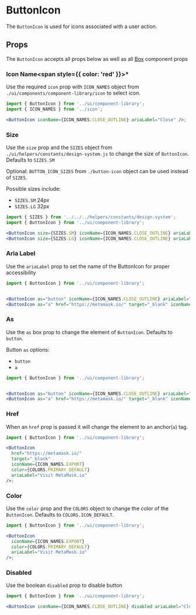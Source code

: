 
# ButtonIcon

The `ButtonIcon` is used for icons associated with a user action.

<Canvas>
  <Story id="ui-components-component-library-button-icon-button-icon-stories-js--default-story" />
</Canvas>

## Props

The `ButtonIcon` accepts all props below as well as all [Box](/docs/ui-components-ui-box-box-stories-js--default-story#props) component props

<ArgsTable of={ButtonIcon} />

### Icon Name<span style={{ color: 'red' }}>\*</span>

Use the required `icon` prop with `ICON_NAMES` object from `./ui/components/component-library/icon` to select icon.

<Canvas>
  <Story id="ui-components-component-library-button-icon-button-icon-stories-js--icon-name" />
</Canvas>

```jsx
import { ButtonIcon } from '../ui/component-library';
import { ICON_NAMES } from '../icon';

<ButtonIcon iconName={ICON_NAMES.CLOSE_OUTLINE} ariaLabel="Close" />;
```

### Size

Use the `size` prop and the `SIZES` object from `./ui/helpers/constants/design-system.js`
to change the size of `ButtonIcon`. Defaults to `SIZES.SM`

Optional: `BUTTON_ICON_SIZES` from `./button-icon` object can be used instead of `SIZES`.

Possible sizes include:

- `SIZES.SM` 24px
- `SIZES.LG` 32px

<Canvas>
  <Story id="ui-components-component-library-button-icon-button-icon-stories-js--size" />
</Canvas>

```jsx
import { SIZES } from '../../../helpers/constants/design-system';
import { ButtonIcon } from '../ui/component-library';

<ButtonIcon size={SIZES.SM} iconName={ICON_NAMES.CLOSE_OUTLINE} ariaLabel="Close"/>
<ButtonIcon size={SIZES.LG} iconName={ICON_NAMES.CLOSE_OUTLINE} ariaLabel="Close"/>
```

### Aria Label

Use the `ariaLabel` prop to set the name of the ButtonIcon for proper accessibility

<Canvas>
  <Story id="ui-components-component-library-button-icon-button-icon-stories-js--aria-label" />
</Canvas>

```jsx
import { ButtonIcon } from '../ui/component-library';


<ButtonIcon as="button" iconName={ICON_NAMES.CLOSE_OUTLINE} ariaLabel="Close"/>
<ButtonIcon as="a" href="https://metamask.io/" target="_blank" iconName={ICON_NAMES.EXPORT} color={COLORS.PRIMARY_DEFAULT} ariaLabel="Visit MetaMask.io"/>
```

### As

Use the `as` box prop to change the element of `ButtonIcon`. Defaults to `button`.

Button `as` options:

- `button`
- `a`

<Canvas>
  <Story id="ui-components-component-library-button-icon-button-icon-stories-js--as" />
</Canvas>

```jsx
import { ButtonIcon } from '../ui/component-library';


<ButtonIcon as="button" iconName={ICON_NAMES.CLOSE_OUTLINE} ariaLabel="Close"/>
<ButtonIcon as="a" href="https://metamask.io/" target="_blank" iconName={ICON_NAMES.EXPORT} color={COLORS.PRIMARY_DEFAULT} ariaLabel="Visit MetaMask.io"/>
```

### Href

When an `href` prop is passed it will change the element to an anchor(`a`) tag.

<Canvas>
  <Story id="ui-components-component-library-button-icon-button-icon-stories-js--href" />
</Canvas>

```jsx
import { ButtonIcon } from '../ui/component-library';

<ButtonIcon
  href="https://metamask.io/"
  target="_blank"
  iconName={ICON_NAMES.EXPORT}
  color={COLORS.PRIMARY_DEFAULT}
  ariaLabel="Visit MetaMask.io"
/>;
```

### Color

Use the `color` prop and the `COLORS` object to change the color of the `ButtonIcon`. Defaults to `COLORS.ICON_DEFAULT`.

<Canvas>
  <Story id="ui-components-component-library-button-icon-button-icon-stories-js--color" />
</Canvas>

```jsx
import { ButtonIcon } from '../ui/component-library';

<ButtonIcon
  iconName={ICON_NAMES.EXPORT}
  color={COLORS.PRIMARY_DEFAULT}
  ariaLabel="Visit MetaMask.io"
/>;
```

### Disabled

Use the boolean `disabled` prop to disable button

<Canvas>
  <Story id="ui-components-component-library-button-icon-button-icon-stories-js--disabled" />
</Canvas>

```jsx
import { ButtonIcon } from '../ui/component-library';

<ButtonIcon iconName={ICON_NAMES.CLOSE_OUTLINE} disabled ariaLabel="Close" />;
```
